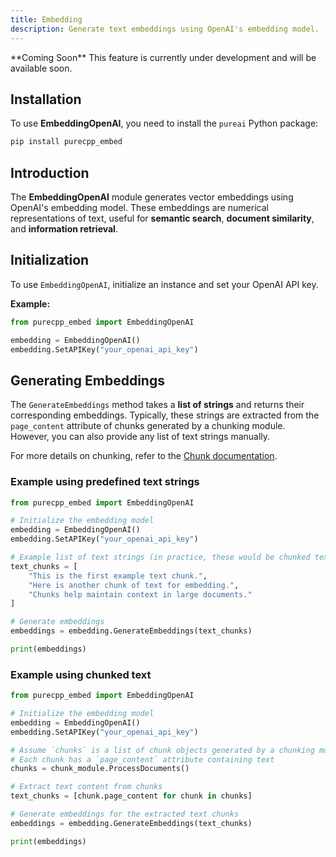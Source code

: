 ```yaml
---
title: Embedding
description: Generate text embeddings using OpenAI's embedding model.
---
```


<Warning>
**Coming Soon**  
This feature is currently under development and will be available soon.
</Warning>


## Installation

To use **EmbeddingOpenAI**, you need to install the `pureai` Python package:

```bash
pip install purecpp_embed
```

## Introduction

The **EmbeddingOpenAI** module generates vector embeddings using OpenAI's embedding model. These embeddings are numerical representations of text, useful for **semantic search**, **document similarity**, and **information retrieval**.

## Initialization

To use `EmbeddingOpenAI`, initialize an instance and set your OpenAI API key.

**Example:**

```python
from purecpp_embed import EmbeddingOpenAI

embedding = EmbeddingOpenAI()
embedding.SetAPIKey("your_openai_api_key")
```

## Generating Embeddings

The `GenerateEmbeddings` method takes a **list of strings** and returns their corresponding embeddings. Typically, these strings are extracted from the `page_content` attribute of chunks generated by a chunking module. However, you can also provide any list of text strings manually.

For more details on chunking, refer to the [Chunk documentation](../chunks/introduction.mdx).
### Example using predefined text strings  

```python
from purecpp_embed import EmbeddingOpenAI

# Initialize the embedding model
embedding = EmbeddingOpenAI()
embedding.SetAPIKey("your_openai_api_key")

# Example list of text strings (in practice, these would be chunked text segments)
text_chunks = [
    "This is the first example text chunk.",
    "Here is another chunk of text for embedding.",
    "Chunks help maintain context in large documents."
]

# Generate embeddings
embeddings = embedding.GenerateEmbeddings(text_chunks)

print(embeddings)
```

### Example using chunked text  

```python
from purecpp_embed import EmbeddingOpenAI

# Initialize the embedding model
embedding = EmbeddingOpenAI()
embedding.SetAPIKey("your_openai_api_key")

# Assume `chunks` is a list of chunk objects generated by a chunking module
# Each chunk has a `page_content` attribute containing text
chunks = chunk_module.ProcessDocuments()

# Extract text content from chunks
text_chunks = [chunk.page_content for chunk in chunks]

# Generate embeddings for the extracted text chunks
embeddings = embedding.GenerateEmbeddings(text_chunks)

print(embeddings)
```
